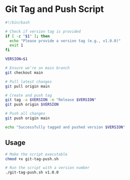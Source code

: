 # Git Tag and Push Script

```bash
#!/bin/bash

# Check if version tag is provided
if [ -z "$1" ]; then
  echo "Please provide a version tag (e.g., v1.0.0)"
  exit 1
fi

VERSION=$1

# Ensure we're on main branch
git checkout main

# Pull latest changes
git pull origin main

# Create and push tag
git tag -a $VERSION -m "Release $VERSION"
git push origin $VERSION

# Push all changes
git push origin main

echo "Successfully tagged and pushed version $VERSION"
```

## Usage

```bash
# Make the script executable
chmod +x git-tag-push.sh

# Run the script with a version number
./git-tag-push.sh v1.0.0
```
